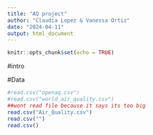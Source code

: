 ```yaml
---
title: "AQ project"
author: "Claudia Lopez & Vanessa Ortiz"
date: "2024-04-11"
output: html_document
---
```


```r
knitr::opts_chunk$set(echo = TRUE)
```

#intro

#Data 
```r
#read.csv("openaq.csv")
#read.csv("world_air_quality.csv")
##wont read file because it says its too big
read.csv("Air_Quality.csv")
read.csv("")
read.csv()

```
